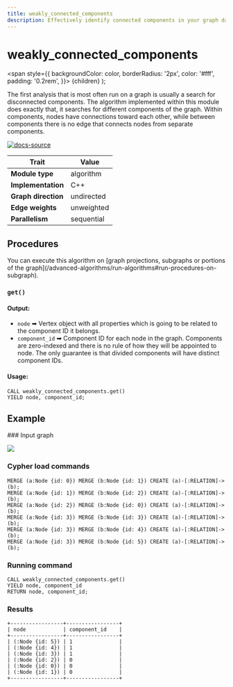 ```yaml
---
title: weakly_connected_components
description: Effectively identify connected components in your graph data with Memgraph's weakly_connected_components algorithm. Find out more in our detailed documentation. 
---
```



# weakly_connected_components

  <span
    style={{
      backgroundColor: color,
      borderRadius: '2px',
      color: '#fff',
      padding: '0.2rem',
    }}>
    {children}
  </span>
);

The first analysis that is most often run on a graph is usually a search for disconnected components.
The algorithm implemented within this module does exactly that, it searches for different components of
the graph. Within components, nodes have connections toward each other, while between components there
is no edge that connects nodes from separate components.

[![docs-source](https://img.shields.io/badge/source-weakly_connected_components-FB6E00?logo=github&style=for-the-badge)](https://github.com/memgraph/mage/blob/main/cpp/connectivity_module/connectivity_module.cpp)

| Trait               | Value                                                 |
| ------------------- | ----------------------------------------------------- |
| **Module type**     | algorithm  |
| **Implementation**  | C++        |
| **Graph direction** | undirected |
| **Edge weights**    | unweighted |
| **Parallelism**     | sequential |

## Procedures

<Callout type="info">
You can execute this algorithm on [graph projections, subgraphs or portions of the graph](/advanced-algorithms/run-algorithms#run-procedures-on-subgraph).
</Callout>

### `get()`

#### Output:

* `node` ➡ Vertex object with all properties which is going to be related to the component ID it belongs.
* `component_id` ➡ Component ID for each node in the graph. Components are zero-indexed and there is no rule of how they will be appointed to node. The only guarantee is that divided components will have distinct component IDs.

#### Usage:
```cypher
CALL weakly_connected_components.get()
YIELD node, component_id;
```

## Example

<Steps>
### Input graph

![](/pages/advanced-algorithms/available-algorithms/weakly_connected_components/weakly-connected-components-1.png)

### Cypher load commands

```cypher
MERGE (a:Node {id: 0}) MERGE (b:Node {id: 1}) CREATE (a)-[:RELATION]->(b);
MERGE (a:Node {id: 1}) MERGE (b:Node {id: 2}) CREATE (a)-[:RELATION]->(b);
MERGE (a:Node {id: 2}) MERGE (b:Node {id: 0}) CREATE (a)-[:RELATION]->(b);
MERGE (a:Node {id: 3}) MERGE (b:Node {id: 3}) CREATE (a)-[:RELATION]->(b);
MERGE (a:Node {id: 3}) MERGE (b:Node {id: 4}) CREATE (a)-[:RELATION]->(b);
MERGE (a:Node {id: 3}) MERGE (b:Node {id: 5}) CREATE (a)-[:RELATION]->(b);
```

### Running command

```cypher
CALL weakly_connected_components.get()
YIELD node, component_id
RETURN node, component_id;
```

### Results

```plaintext
+-----------------+-----------------+
| node            | component_id    |
+-----------------+-----------------+
| (:Node {id: 5}) | 1               |
| (:Node {id: 4}) | 1               |
| (:Node {id: 3}) | 1               |
| (:Node {id: 2}) | 0               |
| (:Node {id: 0}) | 0               |
| (:Node {id: 1}) | 0               |
+-----------------+-----------------+
```
</Steps>

